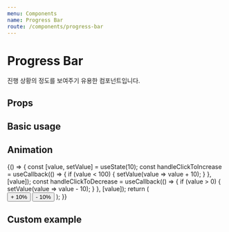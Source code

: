 ```yaml
---
menu: Components
name: Progress Bar
route: /components/progress-bar
---
```



# Progress Bar

진행 상황의 정도를 보여주기 유용한 컴포넌트입니다.

## Props

<Props of={ProgressBar} />

## Basic usage

<Playground>
  <ProgressBar value={30} />
</Playground>

## Animation

<Playground>
  {() => {
    const [value, setValue] = useState(10);
    const handleClickToIncrease = useCallback(() => {
      if (value < 100) {
        setValue(value => value + 10);
      }
    }, [value]);
    const handleClickToDecrease = useCallback(() => {
      if (value > 0) {
        setValue(value => value - 10);
      }
    }, [value]);
    return (
      <React.Fragment>
        <ProgressBar value={value} />
        <br />
        <ButtonGroup>
          <Button onClick={handleClickToIncrease}>+ 10%</Button>
          <Button onClick={handleClickToDecrease}>- 10%</Button>
        </ButtonGroup>
      </React.Fragment>
    );
  }}
</Playground>

## Custom example

<Playground>
  <ProgressBar value={80} backgroundColor="pink" barColor="red" height={8} />
</Playground>
